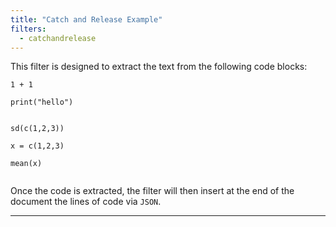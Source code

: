 ```yaml
---
title: "Catch and Release Example"
filters:
  - catchandrelease
---
```


This filter is designed to extract the text from the following code blocks:

```test-python
1 + 1
```

```test-r
print("hello")
```

```test-empty-return

```

```test-v2
sd(c(1,2,3))
```

```test-multiline
x = c(1,2,3)

mean(x)
```

```test-empty
```

Once the code is extracted, the filter will then insert at the end of the document the lines of code via `JSON`. 

---



